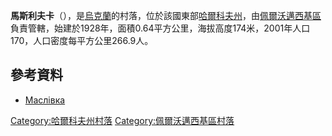 {{coord|49|23|13|N|36|10|25|E|scale:100000_region:UA|display=title}}

'''馬斯利夫卡'''（{{lang-uk|Маслівка}}），是[[烏克蘭|烏克蘭]]的村落，位於該國東部[[哈爾科夫州|哈爾科夫州]]，由[[佩爾沃邁西基區|佩爾沃邁西基區]]負責管轄，始建於1928年，面積0.64平方公里，海拔高度174米，2001年人口170，人口密度每平方公里266.9人。

==參考資料==
* [http://w1.c1.rada.gov.ua/pls/z7502/A005?rdat1=09.01.2009&rf7571=33834 Маслівка]{{dead link|date=2018年5月 |bot=InternetArchiveBot |fix-attempted=yes }}

{{DEFAULTSORT:Маслівка}}
[[Category:哈爾科夫州村落|Category:哈爾科夫州村落]]
[[Category:佩爾沃邁西基區村落|Category:佩爾沃邁西基區村落]]


{{Kharkiv-geo-stub}}